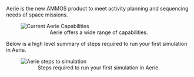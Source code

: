 Aerie is the new AMMOS product to meet activity planning and sequencing needs of space missions. 

<figure>
  <img alt="Current Aerie Capabilities" src={aerie_capabilities} />
  <figcaption align="center">Aerie offers a wide range of capabilities.</figcaption>
</figure>

Below is a high level summary of steps required to run your first simulation in Aerie. 

<figure>
  <img alt="Aerie steps to simulation" src={starting_w_aerie} />
  <figcaption align="center">Steps required to run your first simulation in Aerie.</figcaption>
</figure>